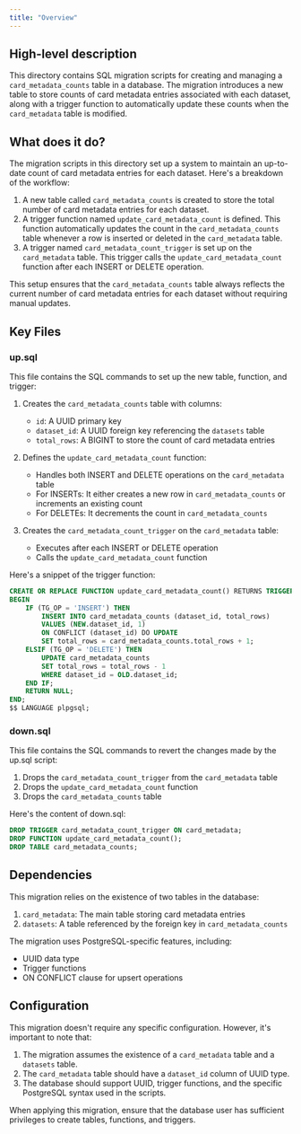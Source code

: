 ```yaml
---
title: "Overview"
---
```


## High-level description
This directory contains SQL migration scripts for creating and managing a `card_metadata_counts` table in a database. The migration introduces a new table to store counts of card metadata entries associated with each dataset, along with a trigger function to automatically update these counts when the `card_metadata` table is modified.

## What does it do?
The migration scripts in this directory set up a system to maintain an up-to-date count of card metadata entries for each dataset. Here's a breakdown of the workflow:

1. A new table called `card_metadata_counts` is created to store the total number of card metadata entries for each dataset.
2. A trigger function named `update_card_metadata_count` is defined. This function automatically updates the count in the `card_metadata_counts` table whenever a row is inserted or deleted in the `card_metadata` table.
3. A trigger named `card_metadata_count_trigger` is set up on the `card_metadata` table. This trigger calls the `update_card_metadata_count` function after each INSERT or DELETE operation.

This setup ensures that the `card_metadata_counts` table always reflects the current number of card metadata entries for each dataset without requiring manual updates.

## Key Files

### up.sql
This file contains the SQL commands to set up the new table, function, and trigger:

1. Creates the `card_metadata_counts` table with columns:
   - `id`: A UUID primary key
   - `dataset_id`: A UUID foreign key referencing the `datasets` table
   - `total_rows`: A BIGINT to store the count of card metadata entries

2. Defines the `update_card_metadata_count` function:
   - Handles both INSERT and DELETE operations on the `card_metadata` table
   - For INSERTs: It either creates a new row in `card_metadata_counts` or increments an existing count
   - For DELETEs: It decrements the count in `card_metadata_counts`

3. Creates the `card_metadata_count_trigger` on the `card_metadata` table:
   - Executes after each INSERT or DELETE operation
   - Calls the `update_card_metadata_count` function

Here's a snippet of the trigger function:

```sql
CREATE OR REPLACE FUNCTION update_card_metadata_count() RETURNS TRIGGER AS $$
BEGIN
    IF (TG_OP = 'INSERT') THEN
        INSERT INTO card_metadata_counts (dataset_id, total_rows)
        VALUES (NEW.dataset_id, 1)
        ON CONFLICT (dataset_id) DO UPDATE
        SET total_rows = card_metadata_counts.total_rows + 1;
    ELSIF (TG_OP = 'DELETE') THEN
        UPDATE card_metadata_counts
        SET total_rows = total_rows - 1
        WHERE dataset_id = OLD.dataset_id;
    END IF;
    RETURN NULL;
END;
$$ LANGUAGE plpgsql;
```

### down.sql
This file contains the SQL commands to revert the changes made by the up.sql script:

1. Drops the `card_metadata_count_trigger` from the `card_metadata` table
2. Drops the `update_card_metadata_count` function
3. Drops the `card_metadata_counts` table

Here's the content of down.sql:

```sql
DROP TRIGGER card_metadata_count_trigger ON card_metadata;
DROP FUNCTION update_card_metadata_count();
DROP TABLE card_metadata_counts;
```

## Dependencies
This migration relies on the existence of two tables in the database:

1. `card_metadata`: The main table storing card metadata entries
2. `datasets`: A table referenced by the foreign key in `card_metadata_counts`

The migration uses PostgreSQL-specific features, including:

- UUID data type
- Trigger functions
- ON CONFLICT clause for upsert operations

## Configuration
This migration doesn't require any specific configuration. However, it's important to note that:

1. The migration assumes the existence of a `card_metadata` table and a `datasets` table.
2. The `card_metadata` table should have a `dataset_id` column of UUID type.
3. The database should support UUID, trigger functions, and the specific PostgreSQL syntax used in the scripts.

When applying this migration, ensure that the database user has sufficient privileges to create tables, functions, and triggers.